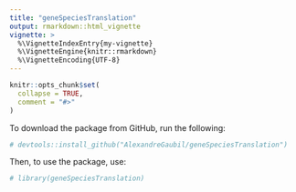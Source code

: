 ```yaml
---
title: "geneSpeciesTranslation"
output: rmarkdown::html_vignette
vignette: >
  %\VignetteIndexEntry{my-vignette}
  %\VignetteEngine{knitr::rmarkdown}
  %\VignetteEncoding{UTF-8}
---
```


```r
knitr::opts_chunk$set(
  collapse = TRUE,
  comment = "#>"
)
```

To download the package from GitHub, run the following:
```r
# devtools::install_github("AlexandreGaubil/geneSpeciesTranslation")
```

Then, to use the package, use:
```r
# library(geneSpeciesTranslation)
```
